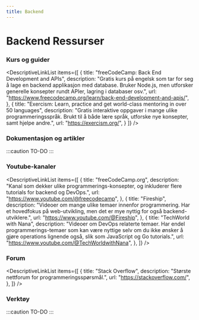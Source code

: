 ```yaml
---
title: Backend
---
```



# Backend Ressurser

### Kurs og guider

<DescriptiveLinkList
  items={[
    {
      title: "freeCodeCamp: Back End Development and APIs",
      description: "Gratis kurs på engelsk som tar for seg å lage en backend applikasjon med database. Bruker Node.js, men utforsker generelle konsepter rundt APIer, lagring i databaser osv.",
      url: "https://www.freecodecamp.org/learn/back-end-development-and-apis/",
    },
    {
      title: "Exercism: Learn, practice and get world-class mentoring in over 50 languages",
      description: "Gratis interaktive oppgaver i mange ulike programmeringsspråk. Brukt til å både lære språk, utforske nye konsepter, samt hjelpe andre.",
      url: "https://exercism.org/",
    }
  ]}
/> 

### Dokumentasjon og artikler

:::caution TO-DO
:::

### Youtube-kanaler

<DescriptiveLinkList
  items={[
    {
      title: "freeCodeCamp.org",
      description:
        "Kanal som dekker ulike programmerings-konsepter, og inkluderer flere tutorials for backend og DevOps.",
      url: "https://www.youtube.com/@freecodecamp",
    },
    {
      title: "Fireship",
      description:
        "Videoer om mange ulike temaer innenfor programmering. Har et hovedfokus på web-utvikling, men det er mye nyttig for også backend-utviklere.",
      url: "https://www.youtube.com/@Fireship",
    },
    {
      title: "TechWorld with Nana",
      description: "Videoer om DevOps relaterte temaer. Har endel programmerings-temaer som kan være nyttige selv om du ikke ønsker å gjøre operations lignende også, slik som JavaScript og Go tutorials.",
      url: "https://www.youtube.com/@TechWorldwithNana",
    },
  ]}
/>


### Forum

<DescriptiveLinkList
  items={[
    {
      title: "Stack Overflow",
      description:
        "Største nettforum for programmeringsspørsmål.",
      url: "https://stackoverflow.com/",
    },
  ]}
/>


### Verktøy

:::caution TO-DO
:::
